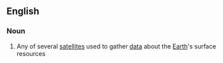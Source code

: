 ==English==

===Noun===
{{wikipedia}}
{{en-noun}}

# Any of several [[satellite]]s used to gather [[data]] about the [[Earth]]'s surface resources